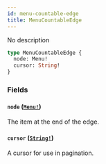 ```yaml
---
id: menu-countable-edge
title: MenuCountableEdge
---
```


No description

```graphql
type MenuCountableEdge {
  node: Menu!
  cursor: String!
}
```

### Fields

#### `node` ([`Menu!`](../../../developer/api-reference/objects/menu))

The item at the end of the edge.

#### `cursor` ([`String!`](../../../developer/api-reference/scalars/string))

A cursor for use in pagination.

